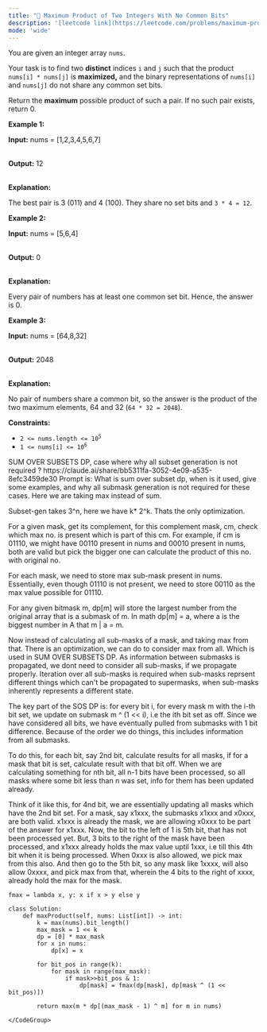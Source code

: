 ```yaml
---
title: "🧀 Maximum Product of Two Integers With No Common Bits"
description: '[leetcode link](https://leetcode.com/problems/maximum-product-of-two-integers-with-no-common-bits/description/)'
mode: 'wide'
---
```

<Tabs>
  <Tab title="Question" icon="circle-question" iconType="regular">
    <Card>
      <p>You are given an integer array <code>nums</code>.</p>  <p>Your task is to find two <strong>distinct</strong> indices <code>i</code> and <code>j</code> such that the product <code>nums[i] * nums[j]</code> is <strong>maximized,</strong> and the binary representations of <code>nums[i]</code> and <code>nums[j]</code> do not share any common set bits.</p>  <p>Return the <strong>maximum</strong> possible product of such a pair. If no such pair exists, return 0.</p>   <p><strong class="example">Example 1:</strong></p>  <div class="example-block"> <p><strong>Input:</strong> <span class="example-io">nums = [1,2,3,4,5,6,7]</span></p>  <p><br/> <strong>Output:</strong> <span class="example-io">12</span></p>  <p><br/> <strong>Explanation:</strong></p>  <p>The best pair is 3 (011) and 4 (100). They share no set bits and <code>3 * 4 = 12</code>.</p> </div>  <p><strong class="example">Example 2:</strong></p>  <div class="example-block"> <p><strong>Input:</strong> <span class="example-io">nums = [5,6,4]</span></p>  <p><br/> <strong>Output:</strong> <span class="example-io">0</span></p>  <p><br/> <strong>Explanation:</strong></p>  <p>Every pair of numbers has at least one common set bit. Hence, the answer is 0.</p> </div>  <p><strong class="example">Example 3:</strong></p>  <div class="example-block"> <p><strong>Input:</strong> <span class="example-io">nums = [64,8,32]</span></p>  <p><br/> <strong>Output:</strong> <span class="example-io">2048</span></p>  <p><br/> <strong>Explanation:</strong></p>  <p>No pair of numbers share a common bit, so the answer is the product of the two maximum elements, 64 and 32 (<code>64 * 32 = 2048</code>).</p> </div>   <p><strong>Constraints:</strong></p>  <ul>  <li><code>2 &lt;= nums.length &lt;= 10<sup>5</sup></code></li>  <li><code>1 &lt;= nums[i] &lt;= 10<sup>6</sup></code></li> </ul> 
    </Card>
  </Tab>
  <Tab title="Solution" icon="lightbulb" iconType="regular" >
    <Card>
      SUM OVER SUBSETS DP, case where why all subset generation is not required ?
https://claude.ai/share/bb5311fa-3052-4e09-a535-8efc3459de30 
Prompt is: What is sum over subset dp, when is it used, give some examples, and why all submask generation is not required for these cases. Here we are taking max instead of sum.

Subset-gen takes 3^n, here we have k* 2^k. Thats the only optimization.

For a given mask, get its complement, for this complement mask, cm, check which max no. is present which is part of this cm. For example, if cm is 01110, we might have 00110 present in nums and 00010 present in nums, both are valid but pick the bigger one can calculate the product of this no. with original no.

For each mask, we need to store max sub-mask present in nums. Essentially, even though 01110 is not present, we need to store 00110 as the max value possible for 01110. 

For any given bitmask m, dp[m] will store the largest number from the original array that is a submask of m. In math dp[m] = a, where a is the biggest number in A that m | a = m.

Now instead of calculating all sub-masks of a mask, and taking max from that. There is an optimization, we can do to consider max from all. Which is used in SUM OVER SUBSETS DP. As information between submasks is propagated, we dont need to consider all sub-masks, if we propagate properly. Iteration over all sub-masks is required when sub-masks reprsent different things which can't be propagated to supermasks, when sub-masks inherently represents a different state.

The key part of the SOS DP is: for every bit i, for every mask m with the i-th bit set, we update on submask m ^ (1 &lt;&lt; i), i.e the ith bit set as off. Since we have considered all bits, we have eventually pulled from submasks with 1 bit difference. Because of the order we do things, this includes information from all submasks.

To do this, for each bit, say 2nd bit,  calculate results for all masks, if for a mask that bit is set, calculate result with that bit off. When we are calculating something for nth bit, all n-1 bits have been processed, so all masks where some bit less than n was set, info for them has been updated already. 

Think of it like this, for 4nd bit, we are essentially updating all masks which have the 2nd bit set. For a mask, say x1xxx, the submasks x1xxx and x0xxx, are both valid. x1xxx is already the mask, we are allowing x0xxx to be part of the answer for x1xxx. Now, the bit to the left of 1 is 5th bit, that has not been processed yet. But, 3 bits to the right of the mask have been processed, and x1xxx already holds the max value uptil 1xxx, i.e till this 4th bit when it is being processed. When 0xxx is also allowed, we pick max from this also. And then go to the 5th bit, so any mask like 1xxxx, will also allow 0xxxx, and pick max from that, wherein the 4 bits to the right of xxxx, already hold the max for the mask.
</Card>
  <Expandable title="code">
    <CodeGroup dropdown>
```python3 title="Maximum Product of Two Integers With No Common Bits" lines
fmax = lambda x, y: x if x > y else y

class Solution:
    def maxProduct(self, nums: List[int]) -> int:
        k = max(nums).bit_length()
        max_mask = 1 << k
        dp = [0] * max_mask
        for x in nums:
            dp[x] = x
        
        for bit_pos in range(k):
            for mask in range(max_mask):
                if mask>>bit_pos & 1:
                    dp[mask] = fmax(dp[mask], dp[mask ^ (1 << bit_pos)])
        
        return max(m * dp[(max_mask - 1) ^ m] for m in nums)
```
    </CodeGroup>
  </Expandable>
  </Tab>
</Tabs>
